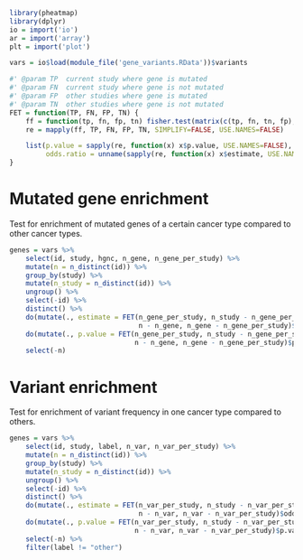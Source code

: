 ```r
library(pheatmap)
library(dplyr)
io = import('io')
ar = import('array')
plt = import('plot')

vars = io$load(module_file('gene_variants.RData'))$variants

#' @param TP  current study where gene is mutated
#' @param FN  current study where gene is not mutated
#' @param FP  other studies where gene is mutated
#' @param TN  other studies where gene is not mutated
FET = function(TP, FN, FP, TN) {
    ff = function(tp, fn, fp, tn) fisher.test(matrix(c(tp, fn, tn, fp), nrow=2))
    re = mapply(ff, TP, FN, FP, TN, SIMPLIFY=FALSE, USE.NAMES=FALSE)

    list(p.value = sapply(re, function(x) x$p.value, USE.NAMES=FALSE),
         odds.ratio = unname(sapply(re, function(x) x$estimate, USE.NAMES=FALSE)))
}
```

# Mutated gene enrichment

Test for enrichment of mutated genes of a certain cancer type
compared to other cancer types.

```r
genes = vars %>%
    select(id, study, hgnc, n_gene, n_gene_per_study) %>%
    mutate(n = n_distinct(id)) %>%
    group_by(study) %>%
    mutate(n_study = n_distinct(id)) %>%
    ungroup() %>%
    select(-id) %>%
    distinct() %>%
    do(mutate(., estimate = FET(n_gene_per_study, n_study - n_gene_per_study,
                                n - n_gene, n_gene - n_gene_per_study)$odds.ratio)) %>%
    do(mutate(., p.value = FET(n_gene_per_study, n_study - n_gene_per_study,
                               n - n_gene, n_gene - n_gene_per_study)$p.value)) %>%
    select(-n)

```

# Variant enrichment

Test for enrichment of variant frequency in one cancer type
compared to others.

```r
genes = vars %>%
    select(id, study, label, n_var, n_var_per_study) %>%
    mutate(n = n_distinct(id)) %>%
    group_by(study) %>%
    mutate(n_study = n_distinct(id)) %>%
    ungroup() %>%
    select(-id) %>%
    distinct() %>%
    do(mutate(., estimate = FET(n_var_per_study, n_study - n_var_per_study,
                                n - n_var, n_var - n_var_per_study)$odds.ratio)) %>%
    do(mutate(., p.value = FET(n_var_per_study, n_study - n_var_per_study,
                               n - n_var, n_var - n_var_per_study)$p.value)) %>%
    select(-n) %>%
    filter(label != "other")
```
